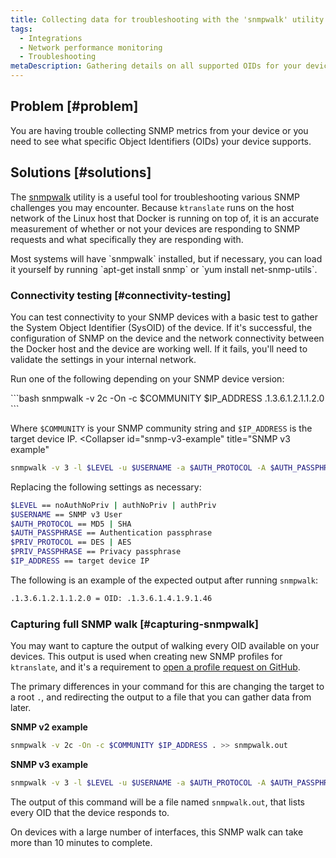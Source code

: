 ```yaml
---
title: Collecting data for troubleshooting with the 'snmpwalk' utility
tags:
  - Integrations
  - Network performance monitoring
  - Troubleshooting
metaDescription: Gathering details on all supported OIDs for your device using the 'snmpwalk' utility.
---
```


## Problem [#problem]

You are having trouble collecting SNMP metrics from your device or you need to see what specific Object Identifiers (OIDs) your device supports.

## Solutions [#solutions]

The [snmpwalk](https://helpmanual.io/help/snmpwalk/) utility is a useful tool for troubleshooting various SNMP challenges you may encounter. Because `ktranslate` runs on the host network of the Linux host that Docker is running on top of, it is an accurate measurement of whether or not your devices are responding to SNMP requests and what specifically they are responding with.

<Callout variant="tip">
Most systems will have `snmpwalk` installed, but if necessary, you can load it yourself by running `apt-get install snmp` or `yum install net-snmp-utils`.
</Callout>

### Connectivity testing [#connectivity-testing]

You can test connectivity to your SNMP devices with a basic test to gather the System Object Identifier (SysOID) of the device. If it's successful, the configuration of SNMP on the device and the network connectivity between the Docker host and the device are working well. If it fails, you'll need to validate the settings in your internal network.

Run one of the following depending on your SNMP device version:

<CollapserGroup>
  <Collapser
    id="snmp-v2c-example"
    title="SNMP v2c example"
  >
  ```bash
  snmpwalk -v 2c -On -c $COMMUNITY $IP_ADDRESS .1.3.6.1.2.1.1.2.0
  ```

  Where `$COMMUNITY` is your SNMP community string and `$IP_ADDRESS` is the target device IP.
  </Collapser>
  <Collapser
    id="snmp-v3-example"
    title="SNMP v3 example"
  >
  ```bash
  snmpwalk -v 3 -l $LEVEL -u $USERNAME -a $AUTH_PROTOCOL -A $AUTH_PASSPHRASE -x $PRIV_PROTOCOL -X $PRIV_PASSPHRASE -ObentU -Cc $IP_ADDRESS .1.3.6.1.2.1.1.2.0
  ```

  Replacing the following settings as necessary: 

  ```bash
  $LEVEL == noAuthNoPriv | authNoPriv | authPriv
  $USERNAME == SNMP v3 User
  $AUTH_PROTOCOL == MD5 | SHA
  $AUTH_PASSPHRASE == Authentication passphrase
  $PRIV_PROTOCOL == DES | AES
  $PRIV_PASSPHRASE == Privacy passphrase
  $IP_ADDRESS == target device IP
  ```

  </Collapser>
</CollapserGroup>

The following is an example of the expected output after running `snmpwalk`: 

```bash
.1.3.6.1.2.1.1.2.0 = OID: .1.3.6.1.4.1.9.1.46
```

### Capturing full SNMP walk [#capturing-snmpwalk]

You may want to capture the output of walking every OID available on your devices. This output is used when creating new SNMP profiles for `ktranslate`, and it's a requirement to [open a profile request on GitHub](https://github.com/kentik/snmp-profiles/issues/new/choose).

The primary differences in your command for this are changing the target to a root `.`, and redirecting the output to a file that you can gather data from later. 

**SNMP v2 example**

```bash
snmpwalk -v 2c -On -c $COMMUNITY $IP_ADDRESS . >> snmpwalk.out
```

**SNMP v3 example**

```bash
snmpwalk -v 3 -l $LEVEL -u $USERNAME -a $AUTH_PROTOCOL -A $AUTH_PASSPHRASE -x $PRIV_PROTOCOL -X $PRIV_PASSPHRASE -ObentU -Cc $IP_ADDRESS . >> snmpwalk.out
```

The output of this command will be a file named `snmpwalk.out`, that lists every OID that the device responds to.

<Callout variant="tip">
On devices with a large number of interfaces, this SNMP walk can take more than 10 minutes to complete. 
</Callout>

